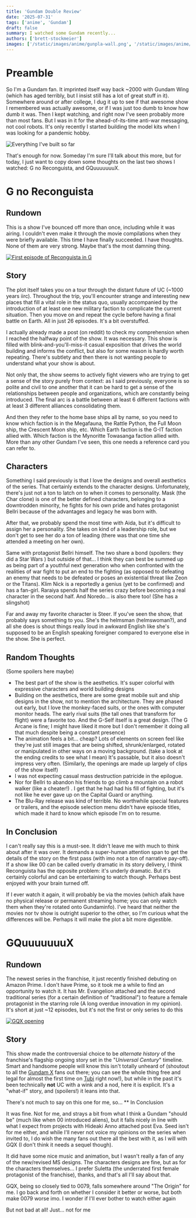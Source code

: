 ```yaml
---
title: 'Gundam Double Review'
date: '2025-07-31'
tags: ['anime', 'Gundam']
draft: false
summary: I watched some Gundam recently...
authors: ['brett-stockmeier']
images: ['/static/images/anime/gunpla-wall.png', '/static/images/anime/recon-g-video.png', '/static/images/anime/gqx-video.png']
---
```


# Preamble

So I'm a Gundam fan. It imprinted itself way back ~2000 with Gundam Wing (which has aged terribly, but I insist still has a lot of great stuff in it). Somewhere around or after college, I dug it up to see if that awesome show I remembered was actually awesome, or if I was just too dumb to know how dumb it was. Then I kept watching, and right now I've seen probably more than most fans. But I was in it for the ahead-of-its-time anti-war messaging, not cool robots. It's only recently I started building the model kits when I was looking for a pandemic hobby.

![Everything I've built so far](/static/images/anime/gunpla-wall.png)

That's enough for now. Someday I'm sure I'll talk about this more, but for today, I just want to copy down some thoughts on the last two shows I watched: G no Reconguista, and GQuuuuuuuX.

# G no Reconguista
## Rundown

This is a show I've bounced off more than once, including while it was airing. I couldn't even make it through the movie compilations when they were briefly available. This time I have finally succeeded. I have thoughts. None of them are very strong. Maybe that's the most damning thing.

[![First episode of Reconguista in G](/static/images/anime/recon-g-video.png)](https://youtu.be/TEp52IJvERA?si=4579P4I2grqPUn2dj)

## Story

The plot itself takes you on a tour through the distant future of UC (~1000 years iirc). Throughout the trip, you'll encounter strange and interesting new places that fill a vital role in the status quo, usually accompanied by the introduction of at least one new military faction to complicate the current situation. Then you move on and repeat the cycle before having a final battle on Earth. All in just 26 episodes. It's a bit overstuffed.

I actually already made a post (on reddit) to check my comprehension when I reached the halfway point of the show. It was necessary. This show is filled with blink-and-you'll-miss-it casual exposition that drives the world building and informs the conflict, but also for some reason is hardly worth repeating. There's subtlety and then there is not wanting people to understand what your show is about.

Not only that, the show seems to actively fight viewers who are trying to get a sense of the story purely from context: as I said previously, everyone is so polite and civil to one another that it can be hard to get a sense of the relationships between people and organizations, which are constantly being introduced. The final arc is a battle between at least 6 different factions with at least 3 different alliances consolidating them.

And then they refer to the home base ships all by name, so you need to know which faction is in the Megafauna, the Rattle Python, the Full Moon ship, the Crescent Moon ship, etc. Which Earth faction is the G-IT faction allied with. Which faction is the Mynoritte Towasanga faction allied with. More than any other Gundam I've seen, this one needs a reference card you can refer to.

## Characters

Something I said previously is that I love the designs and overall aesthetics of the series. That certainly extends to the character designs. Unfortunately, there's just not a ton to latch on to when it comes to personality. Mask (the Char clone) is one of the better defined characters, belonging to a downtrodden minority, he fights for his own pride and hates protagonist Bellri because of the advantages and legacy he was born with.

After that, we probably spend the most time with Aida, but it's difficult to assign her a personality. She takes on kind of a leadership role, but we don't get to see her do a ton of leading (there was that one time she attended a meeting on her own).

Same with protagonist Bellri himself. The two share a bond (spoilers: they did a Star Wars ) but outside of that... I think they can best be summed up as being part of a youthful next generation who when confronted with the realities of war fight to put an end to the fighting (as opposed to defeating an enemy that needs to be defeated or poses an existential threat like Zeon or the Titans). Klim Nick is a reportedly a genius (yet to be confirmed) and has a fan-girl. Raraiya spends half the series crazy before becoming a real character in the second half. And Noredo... is also there too! (She has a slingshot)

Far and away my favorite character is Steer. If you've seen the show, that probably says something to you. She's the helmsman (helmswoman?), and all she does is shout things really loud in awkward English like she's supposed to be an English speaking foreigner compared to everyone else in the show. She is perfect.

## Random Thoughts 
(Some spoilers here maybe)

- The best part of the show is the aesthetics. It's super colorful with expressive characters and world building designs
- Building on the aesthetics, there are some great mobile suit and ship designs in the show, not to mention the architecture. They are phased out early, but I love the monkey-faced suits, or the ones with computer monitor heads. The early rival suits (the tall ones that transform for flight) were a favorite too. And the G-Self itself is a great design. (The G Arcane is fine; I might have liked it more but I don't remember it doing all that much despite being a constant presence)
- The animation feels a bit... cheap? Lots of elements on screen feel like they're just still images that are being shifted, shrunk/enlarged, rotated or manipulated in other ways on a moving background. (take a look at the ending credits to see what I mean) It's passable, but it also doesn't impress very often. (Similarly, the openings are made up largely of clips of the show itself)
- I was not expecting casual mass destruction patricide in the epilogue.
- Nor for Bellri to abandon his friends to go climb a mountain on a robot walker (like a cheater!) . I get that he had had his fill of fighting, but it's not like he ever gave up on the Capital Guard or anything.
- The Blu-Ray release was kind of terrible. No worthwhile special features or trailers, and the episode selection menu didn't have episode titles, which made it hard to know which episode I'm on to resume.

## In Conclusion

I can't really say this is a must-see. It didn't leave me with much to think about after it was over. It demands a super-human attention span to get the details of the story on the first pass (with imo not a ton of narrative pay-off). If a show like 00 can be called overly dramatic in its story delivery, I think Reconguista has the opposite problem: it's underly dramatic. But it's certainly colorful and can be entertaining to watch though. Perhaps best enjoyed with your brain turned off.

If I ever watch it again, it will probably be via the movies (which afaik have no physical release or permanent streaming home; you can only watch them when they're rotated onto Gundaminfo). I've heard that neither the movies nor tv show is outright superior to the other, so I'm curious what the differences will be. Perhaps it will make the plot a bit more digestible.

# GQuuuuuuuX
## Rundown

The newest series in the franchise, it just recently finished debuting on Amazon Prime. I don't have Prime, so it took me a while to find an opportunity to watch it. It has Mr. Evangelion attached and the second traditional series (for a certain definition of "traditional") to feature a female protagonist in the starring role (A long overdue innovation in my opinion). It's short at just ~12 episodes, but it's not the first or only series to do this

[![GQX opening](/static/images/anime/gqx-video.png)](https://youtu.be/dcxhZTb_6zs?si=iOfCfehI7FLQKFp_)

## Story

This show made the controversial choice to be *alternate history* of the franchise's flagship ongoing story set in the "*Universal Century*" timeline. Smart and handsome people will know this isn't totally unheard of (shoutout to all the [Gundam X](https://youtu.be/oBfvILQVLug?si=rz_Zx0ixfI6MmPCx) fans out there; you can see the whole thing free and legal for almost the first time on [Tubi](https://tubitv.com/tv-shows/200164443) right now!), but while in the past it's been technically **not** UC with a wink and a nod, here it is explicit. It's a "what-if" story, and (spoilers!) it leans into that.

There's not much to say on this one for me, so...
** In Conclusion

It was fine. Not for me, and strays a bit from what I think a Gundam "should be" (much like when 00 introduced aliens), but it falls nicely in line with what I expect from projects with Hideaki Anno attached post Eva. Seed isn't for me either, and while I'll never not voice my opinions on the series when invited to, I do wish the many fans out there all the best with it, as I will with GQX (I don't think it needs a sequel though).

It did have some nice music and animation, but I wasn't really a fan of any of the new/revised MS designs. The characters designs are fine, but as for the characters themselves... I prefer Suletta (the underrated first female protagonist of the franchise), thanks, and that's all I'll say about that.

GQX, being so closely tied to 0079, falls somewhere around "The Origin" for me. I go back and forth on whether I consider it better or worse, but both make 0079 worse imo. I wonder if I'll ever bother to watch either again

But not bad at all! Just… not for me
